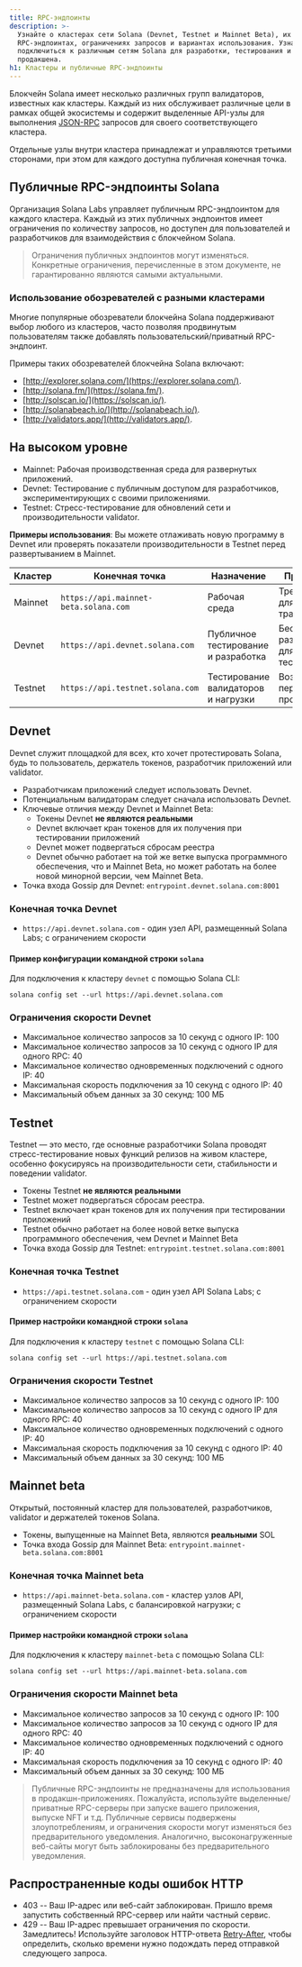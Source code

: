 ```yaml
---
title: RPC-эндпоинты
description: >-
  Узнайте о кластерах сети Solana (Devnet, Testnet и Mainnet Beta), их публичных
  RPC-эндпоинтах, ограничениях запросов и вариантах использования. Узнайте, как
  подключиться к различным сетям Solana для разработки, тестирования и
  продакшена.
h1: Кластеры и публичные RPC-эндпоинты
---
```


Блокчейн Solana имеет несколько различных групп валидаторов, известных как
кластеры. Каждый из них обслуживает различные цели в рамках общей экосистемы и
содержит выделенные API-узлы для выполнения [JSON-RPC](/docs/rpc/) запросов для
своего соответствующего кластера.

Отдельные узлы внутри кластера принадлежат и управляются третьими сторонами, при
этом для каждого доступна публичная конечная точка.

## Публичные RPC-эндпоинты Solana

Организация Solana Labs управляет публичным RPC-эндпоинтом для каждого кластера.
Каждый из этих публичных эндпоинтов имеет ограничения по количеству запросов, но
доступен для пользователей и разработчиков для взаимодействия с блокчейном
Solana.

> Ограничения публичных эндпоинтов могут изменяться. Конкретные ограничения,
> перечисленные в этом документе, не гарантированно являются самыми актуальными.

### Использование обозревателей с разными кластерами

Многие популярные обозреватели блокчейна Solana поддерживают выбор любого из
кластеров, часто позволяя продвинутым пользователям также добавлять
пользовательский/приватный RPC-эндпоинт.

Примеры таких обозревателей блокчейна Solana включают:

- [http://explorer.solana.com/](https://explorer.solana.com/).
- [http://solana.fm/](https://solana.fm/).
- [http://solscan.io/](https://solscan.io/).
- [http://solanabeach.io/](http://solanabeach.io/).
- [http://validators.app/](http://validators.app/).

## На высоком уровне

- Mainnet: Рабочая производственная среда для развернутых приложений.
- Devnet: Тестирование с публичным доступом для разработчиков,
  экспериментирующих с своими приложениями.
- Testnet: Стресс-тестирование для обновлений сети и производительности
  validator.

**Примеры использования**: Вы можете отлаживать новую программу в Devnet или
проверять показатели производительности в Testnet перед развертыванием в
Mainnet.

| **Кластер** | **Конечная точка**                    | **Назначение**                      | **Примечания**                          |
| ----------- | ------------------------------------- | ----------------------------------- | --------------------------------------- |
| Mainnet     | `https://api.mainnet-beta.solana.com` | Рабочая среда                       | Требуется SOL для транзакций            |
| Devnet      | `https://api.devnet.solana.com`       | Публичное тестирование и разработка | Бесплатная раздача SOL для тестирования |
| Testnet     | `https://api.testnet.solana.com`      | Тестирование валидаторов и нагрузки | Возможны периодические простои          |

## Devnet

Devnet служит площадкой для всех, кто хочет протестировать Solana, будь то
пользователь, держатель токенов, разработчик приложений или validator.

- Разработчикам приложений следует использовать Devnet.
- Потенциальным валидаторам следует сначала использовать Devnet.
- Ключевые отличия между Devnet и Mainnet Beta:
  - Токены Devnet **не являются реальными**
  - Devnet включает кран токенов для их получения при тестировании приложений
  - Devnet может подвергаться сбросам реестра
  - Devnet обычно работает на той же ветке выпуска программного обеспечения, что
    и Mainnet Beta, но может работать на более новой минорной версии, чем
    Mainnet Beta.
- Точка входа Gossip для Devnet: `entrypoint.devnet.solana.com:8001`

### Конечная точка Devnet

- `https://api.devnet.solana.com` - один узел API, размещенный Solana Labs; с
  ограничением скорости

#### Пример конфигурации командной строки `solana`

Для подключения к кластеру `devnet` с помощью Solana CLI:

```shell
solana config set --url https://api.devnet.solana.com
```

### Ограничения скорости Devnet

- Максимальное количество запросов за 10 секунд с одного IP: 100
- Максимальное количество запросов за 10 секунд с одного IP для одного RPC: 40
- Максимальное количество одновременных подключений с одного IP: 40
- Максимальная скорость подключения за 10 секунд с одного IP: 40
- Максимальный объем данных за 30 секунд: 100 МБ

## Testnet

Testnet — это место, где основные разработчики Solana проводят
стресс-тестирование новых функций релизов на живом кластере, особенно
фокусируясь на производительности сети, стабильности и поведении validator.

- Токены Testnet **не являются реальными**
- Testnet может подвергаться сбросам реестра.
- Testnet включает кран токенов для их получения при тестировании приложений
- Testnet обычно работает на более новой ветке выпуска программного обеспечения,
  чем Devnet и Mainnet Beta
- Точка входа Gossip для Testnet: `entrypoint.testnet.solana.com:8001`

### Конечная точка Testnet

- `https://api.testnet.solana.com` - один узел API Solana Labs; с ограничением
  скорости

#### Пример настройки командной строки `solana`

Для подключения к кластеру `testnet` с помощью Solana CLI:

```shell
solana config set --url https://api.testnet.solana.com
```

### Ограничения скорости Testnet

- Максимальное количество запросов за 10 секунд с одного IP: 100
- Максимальное количество запросов за 10 секунд с одного IP для одного RPC: 40
- Максимальное количество одновременных подключений с одного IP: 40
- Максимальная скорость подключения за 10 секунд с одного IP: 40
- Максимальный объем данных за 30 секунд: 100 МБ

## Mainnet beta

Открытый, постоянный кластер для пользователей, разработчиков, validator и
держателей токенов Solana.

- Токены, выпущенные на Mainnet Beta, являются **реальными** SOL
- Точка входа Gossip для Mainnet Beta: `entrypoint.mainnet-beta.solana.com:8001`

### Конечная точка Mainnet beta

- `https://api.mainnet-beta.solana.com` - кластер узлов API, размещенный Solana
  Labs, с балансировкой нагрузки; с ограничением скорости

#### Пример настройки командной строки `solana`

Для подключения к кластеру `mainnet-beta` с помощью Solana CLI:

```shell
solana config set --url https://api.mainnet-beta.solana.com
```

### Ограничения скорости Mainnet beta

- Максимальное количество запросов за 10 секунд с одного IP: 100
- Максимальное количество запросов за 10 секунд с одного IP для одного RPC: 40
- Максимальное количество одновременных подключений с одного IP: 40
- Максимальная скорость подключения за 10 секунд с одного IP: 40
- Максимальный объем данных за 30 секунд: 100 МБ

> Публичные RPC-эндпоинты не предназначены для использования в
> продакшн-приложениях. Пожалуйста, используйте выделенные/приватные RPC-серверы
> при запуске вашего приложения, выпуске NFT и т.д. Публичные сервисы подвержены
> злоупотреблениям, и ограничения скорости могут изменяться без предварительного
> уведомления. Аналогично, высоконагруженные веб-сайты могут быть заблокированы
> без предварительного уведомления.

## Распространенные коды ошибок HTTP

- 403 -- Ваш IP-адрес или веб-сайт заблокирован. Пришло время запустить
  собственный RPC-сервер или найти частный сервис.
- 429 -- Ваш IP-адрес превышает ограничения по скорости. Замедлитесь!
  Используйте заголовок HTTP-ответа
  [Retry-After](https://developer.mozilla.org/en-US/docs/Web/HTTP/Headers/Retry-After),
  чтобы определить, сколько времени нужно подождать перед отправкой следующего
  запроса.

